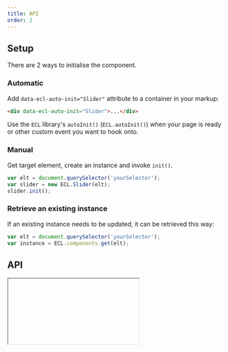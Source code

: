 ```yaml
---
title: API
order: 2
---
```



## Setup

There are 2 ways to initialise the component.

### Automatic

Add `data-ecl-auto-init="Slider"` attribute to a container in your markup:

```html
<div data-ecl-auto-init="Slider">...</div>
```

Use the `ECL` library's `autoInit()` (`ECL.autoInit()`) when your page is ready or other custom event you want to hook onto.

### Manual

Get target element, create an instance and invoke `init()`.

```js
var elt = document.querySelector('yourSelector');
var slider = new ECL.Slider(elt);
slider.init();
```

### Retrieve an existing instance

If an existing instance needs to be updated, it can be retrieved this way:

```js
var elt = document.querySelector('yourSelector');
var instance = ECL.components.get(elt);
```

## API

<Iframe url="../../../../apis/Slider.html" />
